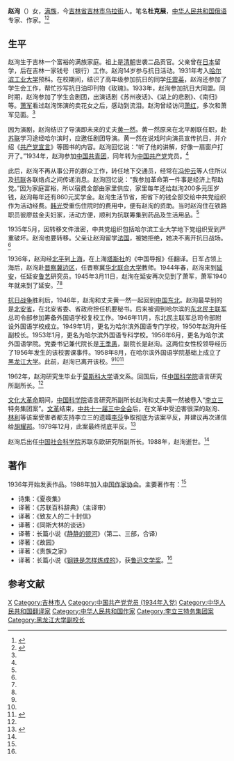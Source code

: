 '''赵洵'''（{{bd|1917年||1988年|}}）女，[[满族|满族]]，今[[吉林省|吉林省]][[吉林市|吉林市]][[乌拉街满族镇|乌拉街]]人。笔名'''杜克展'''，[[中华人民共和国|中华人民共和国]][[俄语|俄语]]专家、作家。<ref name=sina>{{Cite web |url=http://news.sina.com.cn/c/2009-08-16/054416131131s.shtml |title=萧军日记里的赵洵，新浪，2009-08-16 |access-date=2015-05-16 |archive-date=2019-07-25 |archive-url=https://web.archive.org/web/20190725183930/http://news.sina.com.cn/c/2009-08-16/054416131131s.shtml |dead-url=no }}</ref><ref name=zgzx>{{Cite web |url=http://www.chinawriter.com.cn/zxhy/member/7368.shtml |title=赵洵 (1917～1988)，中国作家协会，于2015-05-16查阅 |access-date=2015-05-16 |archive-date=2019-07-23 |archive-url=https://web.archive.org/web/20190723001408/http://www.chinawriter.com.cn/zxhy/member/7368.shtml |dead-url=no }}</ref>

==生平==
赵洵生于吉林一个富裕的满族家庭。祖上是[[清朝|清朝]]世袭二品贡官。父亲曾在[[日本|日本]]留学，后在吉林一家钱号（银行）工作。赵洵14岁参与抗日活动。1931年考入[[哈尔滨工业大学|哈尔滨工业大学]]预科。在校期间，结识了高年级参加抗日的同学[[任震英|任震英]]，赵洵还参加了学生会工作，帮忙抄写抗日油印刊物《玫瑰》。1933年，赵洵参加抗日大同盟。同时期，赵洵参加了学生会剧团，出演话剧《苏州夜话》、《湖上的悲剧》、《南归》等。[[萧军|萧军]]看过赵洵饰演的卖花女之后，感动到流泪。赵洵曾经访问[[萧红|萧红]]，多次和萧军见面。<ref name=sina/>

因为演剧，赵洵结识了导演即未来的丈夫[[黄一然|黄一然]]。黄一然原来在北平剧联任职，赴[[苏联|苏联]]学习途经哈尔滨时，应邀任剧团导演。黄一然在说戏时向演员宣传抗日，并介绍《[[共产党宣言|共产党宣言]]》等图书的内容。赵洵回忆说：“听了他的讲解，好像一扇窗户打开了。”1934年，赵洵参加[[中国共青团|中国共青团]]，同年转为[[中国共产党|中国共产党]]党员。<ref name=sina/>

此后，赵洵不再从事公开的群众工作，转任地下交通员，经常在[[冯仲云|冯仲云]]等人住所以及[[抗联|抗联]]各联络点之间传递消息。赵洵回忆说：“我参加革命第一件事是经济上帮助党。”因为家庭富裕，所以宿费全部由家里供应，家里每年还给赵洵200多元压岁钱，赵洵每年还有860元奖学金。赵洵生活节省，把省下的钱全部交给中共党组织作为活动经费。[[韩光|韩光]]受重伤住院时的费用中，便有赵洵的资助。当时赵洵住在铁路职员彼廖兹金夫妇家，活动方便，顺利为抗联筹集到药品及生活用品。<ref name=sina/>

1935年5月，因转移文件泄密，中共党组织包括哈尔滨工业大学地下党组织受到严重破坏。赵洵也要转移。父亲让赵洵留学[[法国|法国]]，被她拒绝，她决不离开抗日战场。<ref name=sina/>

1936年，赵洵经[[北平|北平]]到[[上海|上海]]，在上海[[塔斯社|塔斯社]]的《中国导报》任翻译。日军占领上海后，赵洵赴[[晋察冀边区|晋察冀边区]]，任晋察冀[[华北联合大学|华北联合大学]]教师。1944年春，赵洵来到[[延安|延安]]，任延安[[鲁艺|鲁艺]]研究员。1945年3月11日，赵洵在延安再次见到了萧军，萧军1940年就来到了延安。<ref name=sina/><ref name=zgzx/>

[[抗日战争|抗日战争]]胜利后，1946年，赵洵和丈夫黄一然一起回到[[中国东北|中国东北]]。赵洵最早到的是[[北安省|北安省]]，在北安省委、省政府担任机要秘书。后来被调到哈尔滨的[[东北民主联军|东北民主联军]]总司令部参加筹备外国语学校复校工作。1946年11月，东北民主联军总司令部附设外国语学校成立。1949年1月，更名为哈尔滨外国语专门学校，1950年赵洵升任副校长。1953年1月，更名为哈尔滨外国语专科学校。1956年6月，更名为哈尔滨外国语学院。党委书记兼代院长是[[王季愚|王季愚]]，副院长是赵洵。这两位女性校领导经历了1956年发生的该校罢课事件。1958年8月，在哈尔滨外国语学院基础上成立了[[黑龙江大学|黑龙江大学]]。此前，赵洵已离开该校。<ref name=sina/><ref name=zgzx/><ref>{{Cite web |url=http://www.hlju.edu.cn/2011/survey_principal.html |title=历任领导，黑龙江大学，于2015-05-16查阅 |access-date=2015-05-16 |archive-date=2013-01-23 |archive-url=https://web.archive.org/web/20130123074904/http://www.hlju.edu.cn/2011/survey_principal.html |dead-url=no }}</ref>

1962年，赵洵研究生毕业于[[莫斯科大学|莫斯科大学]]语文系。回国后，任[[中国科学院|中国科学院]]语言研究所副所长。<ref name=zgzx/>

[[文化大革命|文化大革命]]期间，[[中国科学院|中国科学院]]语言研究所副所长赵洵和丈夫黄一然被卷入“[[李立三|李立三]]特务集团案”。[[文革|文革]]结束，[[中共十一届三中全会|中共十一届三中全会]]后，在文革中受迫害很深的赵洵、[[林利_(林伯渠之女)|林利]]等该案受害者都支持李立三的遗孀[[李莎|李莎]]争取彻底为该案平反，并建议再次递信给[[胡耀邦|胡耀邦]]。1979年12月，此案最终彻底平反。<ref>{{cite web|title=李英男：父亲李立三冤死之后|url=http://www.21ccom.net/articles/rwcq/article_2011122650911.html|date=2011-12-26|publisher=[[共识网|共识网]]|work=《大往事·纵横历史解密档案》（叶匡政编，中国文史出版社，2006年）|archiveurl=https://web.archive.org/web/20160304232839/http://www.21ccom.net/articles/rwcq/article_2011122650911.html|archivedate=2016-03-04|deadurl=yes|access-date=2015-05-16}}</ref>

赵洵后出任[[中国社会科学院|中国社会科学院]]苏联东欧研究所副所长。1988年，赵洵逝世。<ref name=zgzx/>

==著作==
1936年开始发表作品。1988年加入[[中国作家协会|中国作家协会]]。主要著作有：<ref name=zgzx/>
*诗集：《夏夜集》
*译著：《苏联百科辞典》（主译审）
*译著：《致友人的二十封信》
*译著：《同斯大林的谈话》
*译著：长篇小说《[[静静的顿河|静静的顿河]]》（第二、三部，合译）
*译著：《故园》
*译著：《贵族之家》
*译著：长篇小说《[[钢铁是怎样炼成的|钢铁是怎样炼成的]]》，获[[鲁迅文学奖|鲁迅文学奖]]。<ref name=zgzx/>

==参考文献==
{{reflist}}

{{DEFAULTSORT:Zhao赵}}
[[Category:赵姓|X]]
[[Category:吉林市人|Category:吉林市人]]
[[Category:中国共产党党员_(1934年入党)|Category:中国共产党党员 (1934年入党)]]
[[Category:中华人民共和国翻译家|Category:中华人民共和国翻译家]]
[[Category:中华人民共和国作家|Category:中华人民共和国作家]]
[[Category:李立三特务集团案|Category:李立三特务集团案]]
[[Category:黑龙江大学副校长|Category:黑龙江大学副校长]]